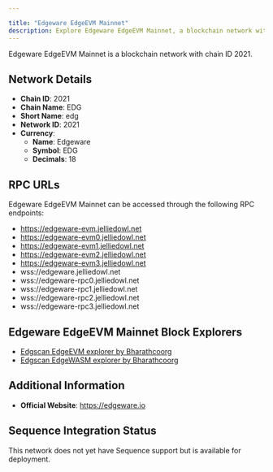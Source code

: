 ```yaml
---

title: "Edgeware EdgeEVM Mainnet"
description: Explore Edgeware EdgeEVM Mainnet, a blockchain network with chain ID 2021. Learn about its native currency, Edgeware, and how to interact with the network.
---
```




Edgeware EdgeEVM Mainnet is a blockchain network with chain ID 2021.

## Network Details

- **Chain ID**: 2021
- **Chain Name**: EDG
- **Short Name**: edg
- **Network ID**: 2021
- **Currency**: 
  - **Name**: Edgeware
  - **Symbol**: EDG
  - **Decimals**: 18

## RPC URLs

Edgeware EdgeEVM Mainnet can be accessed through the following RPC endpoints:

- https://edgeware-evm.jelliedowl.net
- https://edgeware-evm0.jelliedowl.net
- https://edgeware-evm1.jelliedowl.net
- https://edgeware-evm2.jelliedowl.net
- https://edgeware-evm3.jelliedowl.net
- wss://edgeware.jelliedowl.net
- wss://edgeware-rpc0.jelliedowl.net
- wss://edgeware-rpc1.jelliedowl.net
- wss://edgeware-rpc2.jelliedowl.net
- wss://edgeware-rpc3.jelliedowl.net

## Edgeware EdgeEVM Mainnet Block Explorers

- [Edgscan EdgeEVM explorer by Bharathcoorg](https://edgscan.live)
- [Edgscan EdgeWASM explorer by Bharathcoorg](https://edgscan.ink)

## Additional Information

- **Official Website**: https://edgeware.io

## Sequence Integration Status

This network does not yet have Sequence support but is available for deployment.
